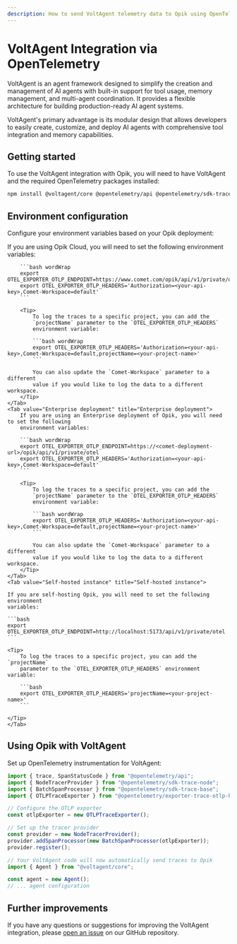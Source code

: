 ```yaml
---
description: How to send VoltAgent telemetry data to Opik using OpenTelemetry
---
```


# VoltAgent Integration via OpenTelemetry

VoltAgent is an agent framework designed to simplify the creation and management of AI agents with built-in support for tool usage, memory management, and multi-agent coordination. It provides a flexible architecture for building production-ready AI agent systems.

VoltAgent's primary advantage is its modular design that allows developers to easily create, customize, and deploy AI agents with comprehensive tool integration and memory capabilities.


## Getting started

To use the VoltAgent integration with Opik, you will need to have VoltAgent and the required OpenTelemetry packages installed:

```bash
npm install @voltagent/core @opentelemetry/api @opentelemetry/sdk-trace @opentelemetry/exporter-trace-otlp-http
```

## Environment configuration

Configure your environment variables based on your Opik deployment:

<Tabs>
    <Tab value="Opik Cloud" title="Opik Cloud">
        If you are using Opik Cloud, you will need to set the following
        environment variables:
            
        ```bash wordWrap
        export OTEL_EXPORTER_OTLP_ENDPOINT=https://www.comet.com/opik/api/v1/private/otel
        export OTEL_EXPORTER_OTLP_HEADERS='Authorization=<your-api-key>,Comet-Workspace=default'
        ```

        <Tip>
            To log the traces to a specific project, you can add the
            `projectName` parameter to the `OTEL_EXPORTER_OTLP_HEADERS`
            environment variable:

            ```bash wordWrap
            export OTEL_EXPORTER_OTLP_HEADERS='Authorization=<your-api-key>,Comet-Workspace=default,projectName=<your-project-name>'
            ```

            You can also update the `Comet-Workspace` parameter to a different
            value if you would like to log the data to a different workspace.
        </Tip>
    </Tab>
    <Tab value="Enterprise deployment" title="Enterprise deployment">
        If you are using an Enterprise deployment of Opik, you will need to set the following
        environment variables:

        ```bash wordWrap
        export OTEL_EXPORTER_OTLP_ENDPOINT=https://<comet-deployment-url>/opik/api/v1/private/otel
        export OTEL_EXPORTER_OTLP_HEADERS='Authorization=<your-api-key>,Comet-Workspace=default'
        ```

        <Tip>
            To log the traces to a specific project, you can add the
            `projectName` parameter to the `OTEL_EXPORTER_OTLP_HEADERS`
            environment variable:

            ```bash wordWrap
            export OTEL_EXPORTER_OTLP_HEADERS='Authorization=<your-api-key>,Comet-Workspace=default,projectName=<your-project-name>'
            ```

            You can also update the `Comet-Workspace` parameter to a different
            value if you would like to log the data to a different workspace.
        </Tip>
    </Tab>
    <Tab value="Self-hosted instance" title="Self-hosted instance">

    If you are self-hosting Opik, you will need to set the following environment
    variables:

    ```bash
    export OTEL_EXPORTER_OTLP_ENDPOINT=http://localhost:5173/api/v1/private/otel
    ```

    <Tip>
        To log the traces to a specific project, you can add the `projectName`
        parameter to the `OTEL_EXPORTER_OTLP_HEADERS` environment variable:

        ```bash
        export OTEL_EXPORTER_OTLP_HEADERS='projectName=<your-project-name>'
        ```

    </Tip>
    </Tab>

</Tabs>

## Using Opik with VoltAgent

Set up OpenTelemetry instrumentation for VoltAgent:

```typescript
import { trace, SpanStatusCode } from "@opentelemetry/api";
import { NodeTracerProvider } from "@opentelemetry/sdk-trace-node";
import { BatchSpanProcessor } from "@opentelemetry/sdk-trace-base";
import { OTLPTraceExporter } from "@opentelemetry/exporter-trace-otlp-http";

// Configure the OTLP exporter
const otlpExporter = new OTLPTraceExporter();

// Set up the tracer provider
const provider = new NodeTracerProvider();
provider.addSpanProcessor(new BatchSpanProcessor(otlpExporter));
provider.register();

// Your VoltAgent code will now automatically send traces to Opik
import { Agent } from "@voltagent/core";

const agent = new Agent();
// ... agent configuration
```

## Further improvements

If you have any questions or suggestions for improving the VoltAgent integration, please [open an issue](https://github.com/comet-ml/opik/issues/new/choose) on our GitHub repository.
